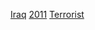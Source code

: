 {{cat topic in year| topic=伊拉克恐怖活動| year=2011}}

[[Category:2011年恐怖活動|Iraq]]
[[Category:伊拉克各年恐怖活動|2011]]
[[Category:2011年伊拉克罪案|Terrorist]]